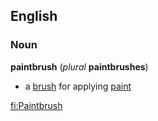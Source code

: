 == English ==
=== Noun ===
'''paintbrush''' (''plural'' '''paintbrushes''')
* a [[brush]] for applying [[paint]]

[[fi:Paintbrush]]
